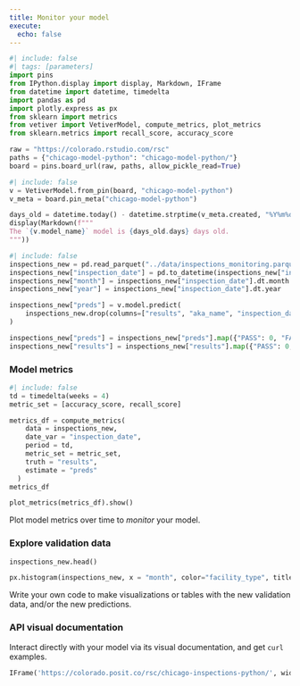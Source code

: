 ```yaml
---
title: Monitor your model
execute:
  echo: false
---
```


```python
#| include: false
#| tags: [parameters]
import pins
from IPython.display import display, Markdown, IFrame
from datetime import datetime, timedelta
import pandas as pd
import plotly.express as px
from sklearn import metrics
from vetiver import VetiverModel, compute_metrics, plot_metrics
from sklearn.metrics import recall_score, accuracy_score

raw = "https://colorado.rstudio.com/rsc"
paths = {"chicago-model-python": "chicago-model-python/"}
board = pins.board_url(raw, paths, allow_pickle_read=True)
```

```python
#| include: false
v = VetiverModel.from_pin(board, "chicago-model-python")
v_meta = board.pin_meta("chicago-model-python")
```

```python
days_old = datetime.today() - datetime.strptime(v_meta.created, "%Y%m%dT%H%M%SZ")
display(Markdown(f"""
The `{v.model_name}` model is {days_old.days} days old.
"""))
```

```python
#| include: false
inspections_new = pd.read_parquet("../data/inspections_monitoring.parquet")
inspections_new["inspection_date"] = pd.to_datetime(inspections_new["inspection_date"])
inspections_new["month"] = inspections_new["inspection_date"].dt.month
inspections_new["year"] = inspections_new["inspection_date"].dt.year

inspections_new["preds"] = v.model.predict(
    inspections_new.drop(columns=["results", "aka_name", "inspection_date"])
)

inspections_new["preds"] = inspections_new["preds"].map({"PASS": 0, "FAIL": 1})
inspections_new["results"] = inspections_new["results"].map({"PASS": 0, "FAIL": 1})
```



### Model metrics

```python
#| include: false
td = timedelta(weeks = 4)
metric_set = [accuracy_score, recall_score]

metrics_df = compute_metrics(
    data = inspections_new,
    date_var = "inspection_date", 
    period = td,
    metric_set = metric_set,
    truth = "results",
    estimate = "preds"
  )
metrics_df
```

```python
plot_metrics(metrics_df).show()
```

Plot model metrics over time to *monitor* your model.

### Explore validation data

```python
inspections_new.head()
```

```python
px.histogram(inspections_new, x = "month", color="facility_type", title = "Inspections per month by facility type")
```

Write your own code to make visualizations or tables with the new validation data, and/or the new predictions.

### API visual documentation

Interact directly with your model via its visual documentation, and get `curl` examples.

```python
IFrame('https://colorado.posit.co/rsc/chicago-inspections-python/', width=700, height=350)
```

